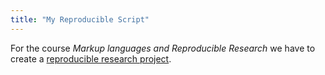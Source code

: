 ```yaml
---
title: "My Reproducible Script"
---
```


For the course *Markup languages and Reproducible Research* we have to create a [reproducible research project](files/reproducible-script.zip). 